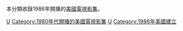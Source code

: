 本分類收錄1986年開播的[[美國|美國]][[電視影集|電視影集]]。

{{year by category
|m=1
|c=9
|d=8
|y=6
|cat=開播的美國電視影集
|sortkey=美国电视
|parent=各年開播的美國電視影集
|subcat=1986年美國電視
}}

[[Category:1986年開播的電視劇|U]]
[[Category:1980年代開播的美國電視影集|Category:1980年代開播的美國電視影集]]
[[Category:1986年電視劇集|U]]
[[Category:1986年美國建立|Category:1986年美國建立]]